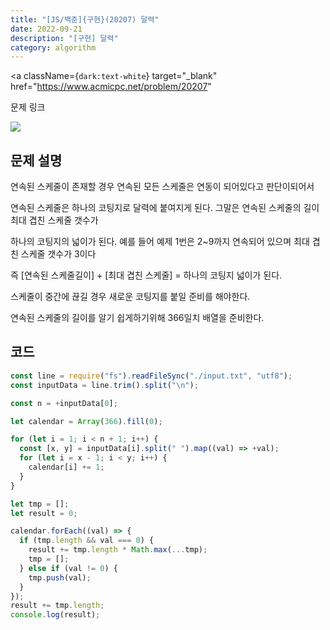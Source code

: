 ---
title: "[JS/백준]{구현}(20207) 달력"
date: 2022-09-21
description: "[구현] 달력"
category: algorithm
---

<a
  className={`dark:text-white`}
  target="_blank"
  href="https://www.acmicpc.net/problem/20207"
>
  문제 링크
</a>

<div>
  <img
    src="https://user-images.githubusercontent.com/75124028/191513357-1b0b6628-0d33-45b2-aa6b-3dec63f9d248.PNG"
    className={`max-w-full h-auto`}
  />
</div>
<h2 className={`dark:text-white`}>문제 설명</h2>

연속된 스케줄이 존재할 경우 연속된 모든 스케줄은 연동이 되어있다고 판단이되어서

연속된 스케줄은 하나의 코팅지로 달력에 붙여지게 된다. 그말은 연속된 스케줄의 길이 최대 겹친 스케줄 갯수가

하나의 코팅지의 넓이가 된다. 예를 들어 예제 1번은 2~9까지 연속되어 있으며 최대 겹친 스케줄 갯수가 3이다

즉 [연속된 스케줄길이] + [최대 겹친 스케줄] = 하나의 코팅지 넓이가 된다.

스케줄이 중간에 끊길 경우 새로운 코팅지를 붙일 준비를 해야한다.

연속된 스케줄의 길이를 알기 쉽게하기위해 366일치 배열을 준비한다.

<h2 className={`dark:text-white`}>코드</h2>

```js showLineNumbers
const line = require("fs").readFileSync("./input.txt", "utf8");
const inputData = line.trim().split("\n");

const n = +inputData[0];

let calendar = Array(366).fill(0);

for (let i = 1; i < n + 1; i++) {
  const [x, y] = inputData[i].split(" ").map((val) => +val);
  for (let i = x - 1; i < y; i++) {
    calendar[i] += 1;
  }
}

let tmp = [];
let result = 0;

calendar.forEach((val) => {
  if (tmp.length && val === 0) {
    result += tmp.length * Math.max(...tmp);
    tmp = [];
  } else if (val != 0) {
    tmp.push(val);
  }
});
result += tmp.length;
console.log(result);
```
